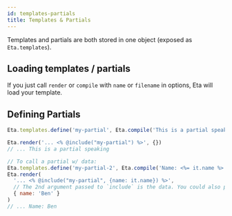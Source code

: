 ```yaml
---
id: templates-partials
title: Templates & Partials
---
```


Templates and partials are both stored in one object (exposed as `Eta.templates`).

## Loading templates / partials

If you just call `render` or `compile` with `name` or `filename` in options, Eta will load your template.

## Defining Partials

```js
Eta.templates.define('my-partial', Eta.compile('This is a partial speaking'))

Eta.render('... <% @include("my-partial") %>', {})
// ... This is a partial speaking

// To call a partial w/ data:
Eta.templates.define('my-partial-2', Eta.compile('Name: <%= it.name %>'))
Eta.render(
  '... <% @include("my-partial", {name: it.name}) %>',
  // The 2nd argument passed to `include` is the data. You could also pass `it` to forward all data
  { name: 'Ben' }
)
// ... Name: Ben
```
